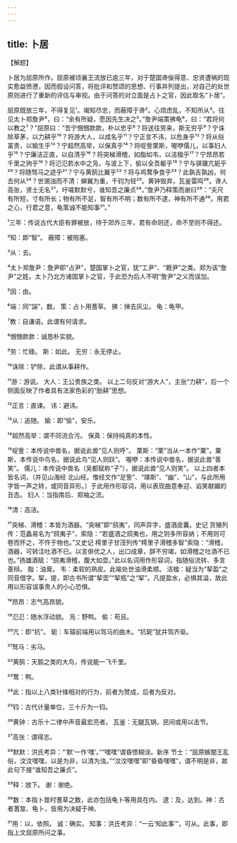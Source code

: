 ```yaml
---
---
---
```

title: 卜居
---







【解题】

卜居为屈原所作。屈原被顷襄王流放已逾三年，对于楚国谗佞得意、忠贤遭祸的现实愈益愤懑，因而假设问答，将批评和赞颂的思想、行事并列提出，对自己的处世原则进行了重新的评估与审视。由于问答的对立面是占卜之官，因此取名“卜居”。

屈原既放三年，不得复见¹。竭知尽忠，而蔽障于谗²。心烦虑乱，不知所从³。往见太卜郑詹尹⁴，曰：“余有所疑，愿因先生决之⁵。”詹尹端策拂龟⁶，曰：“君将何以教之⁷？”屈原曰：“吾宁悃悃款款，朴以忠乎⁸？将送往劳来，斯无穷乎⁹？宁诛除草茅，以力耕乎¹⁰？将游大人，以成名乎¹¹？宁正言不讳，以危身乎¹²？将从俗富贵，以媮生乎¹³？宁超然高举，以保真乎¹⁴？将哫訾栗斯，喔咿儒儿，以事妇人乎¹⁵？宁廉洁正直，以自清乎¹⁶？将突梯滑稽，如脂如韦，以洁楹乎¹⁷？宁昂昂若千里之驹乎¹⁸？将氾氾若水中之凫，与波上下，偷以全吾躯乎¹⁹？宁与骐骥亢轭乎²⁰？将随驽马之迹乎²¹？宁与黄鹄比翼乎²²？将与鸡鹜争食乎²³？此孰吉孰凶，何去何从²⁴？世溷浊而不清：蝉翼为重，千钧为轻²⁵。黄钟毁弃，瓦釜雷鸣²⁶。谗人高张，贤士无名²⁷。吁嗟默默兮，谁知吾之廉贞²⁸。”詹尹乃释策而谢曰²⁹：“夫尺有所短，寸有所长；物有所不足，智有所不明；数有所不逮，神有所不通³⁰。用君之心，行君之意，龟策诚不能知事³¹。”

¹三年：传说古代大臣有罪被放，待于郊外三年，君有命则还，命不至则不得还。

²知：即“智”。 蔽障：被阻塞。

³从：去。

⁴太卜郑詹尹：詹尹即“占尹”，楚国掌卜之官，犹“工尹”、“厩尹”之类。郑为该“詹尹”之姓。太卜乃北方诸国掌卜之官，于此恐为后人不明“詹尹”之义而误加。

⁵因：由。

⁶端：同“諯”，数。 策：占卜用蓍草。 拂：掸去灰尘。 龟：龟甲。

⁷教：自谦语。此谓有何请求。

⁸悃悃款款：诚恳朴实貌。

⁹劳：忙碌。 斯：如此。 无穷：永无停止。

¹⁰诛除：铲除，此谓从事耕作。

¹¹游：游说。 大人：王公贵族之类。 以上二句反对“游大人”，主张“力耕”，后一个侧面反映了作者具有法家色彩的“励耕”思想。

¹²正言：直谏。 讳：避讳。

¹³从：追随。 媮：即“愉”，安乐。

¹⁴超然高举：谓不同流合污。 保真：保持纯真的本性。

¹⁵哫訾：本传说中兽名，据说此兽“见人则呼”。 栗斯：“栗”当从一本作“粟”。粟斯，本传说中鸟名，据说此鸟“见人则跃”。 喔咿：本传说中兽名，据说此兽“善笑”。 儒儿：本传说中兽名（吴都赋称“子”），据说此兽“见人则笑”。 以上四者本皆名词，（并见山海经 北山经。惟经文作“足訾”、“竦斯”、“幽”、“山”，与此所用字皆一声之转，或同音异形。）于此用作形容词，用以表现曲意奉迎、谄笑献媚的丑态。 妇人：当指南后、郑袖之流。

¹⁶清：高洁。

¹⁷突梯、滑稽：本皆为酒器。“突梯”即“鸱夷”，同声异字，盛酒皮囊。史记 货殖列传：范蠡易名为“鸱夷子”，索隐：“若盛酒之鸱夷也，用之则多所容纳；不用则可卷而怀之，不忤于物也。”又史记 樗里子甘茂列传“樗里子滑稽多智”索隐：“滑稽，酒器，可转注吐酒不已。以言俳优之人，出口成章，辞不穷竭，如滑稽之吐酒不已也。”扬雄酒赋：“鸱夷滑稽，腹大如壶。”此以名词用作形容词，指随俗流转、多言善辩。 脂：油膏。 韦：柔软的熟皮。此喻处世油滑柔顺。 洁楹：疑当为“挈盈”之同音借字。挈，提，即古书所谓“挈壶”“挈瓶”之“挈”。凡提盈水，必惧其溢，故此用以形容误事贵人的小心恐惧。

¹⁸昂昂：志气高昂貌。

¹⁹氾氾：随水浮动貌。 凫：野鸭。 偷：苟且。

²⁰亢：即“抗”。 轭：车辕前端用以驾马的曲木。“抗轭”犹并驾齐驱。

²¹驽马：劣马。

²²黄鹄：天鹅之类的大鸟，传说能一飞千里。

²³鹜：鸭。

²⁴此：指以上八类针锋相对的行为，前者为赞成，后者为反对。

²⁵钧：古代计量单位，三十斤为一钧。

²⁶黄钟：古乐十二律中声音最宏亮者。 瓦釜：无腿瓦锅，民间或用以击节。

²⁷高张：谓得志。

²⁸默默：洪氏考异：“‘默’一作‘嘿’。”“嘿嘿”谓昏愦糊涂。新序 节士：“屈原嫉闇王乱俗，汶汶嘿嘿，以是为非，以清为浊。”“汶汶嘿嘿”即“昏昏嘿嘿”，谓不明是非，故此句下接“谁知吾之廉贞”。

²⁹释：放下。 谢：谢绝。

³⁰数：本指卜筮时蓍草之数，此亦包括龟卜等用具在内。 逮：及，达到。神：古者蓍筮、龟卜，皆用为决疑于神。

³¹用：以，依照。 诚：确实。 知事：洪氏考异：“一云‘知此事’”，可从。此事，即指上文屈原所问之事。